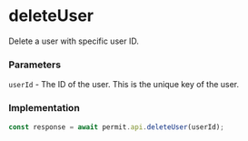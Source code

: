 # deleteUser

Delete a user with specific user ID.

### Parameters

`userId` - The ID of the user. This is the unique key of the user.<br/>

### Implementation

```js
const response = await permit.api.deleteUser(userId);
```
